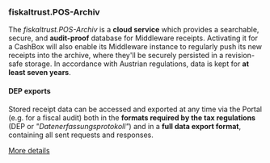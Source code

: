 ### fiskaltrust.POS-Archiv
The _fiskaltrust.POS-Archiv_ is a **cloud service** which provides a searchable, secure, and **audit-proof** database for Middleware receipts. Activating it for a CashBox will also enable its Middleware instance to regularly push its new receipts into the archive, where they'll be securely persisted in a revision-safe storage. In accordance with Austrian regulations, data is kept for **at least seven years**.

#### DEP exports
Stored receipt data can be accessed and exported at any time via the Portal (e.g. for a fiscal audit) both in the **formats required by the tax regulations** (DEP or _"Datenerfassungsprotokoll"_) and in a **full data export format**, containing all sent requests and responses.

[More details](https://www.fiskaltrust.at/products/services/)